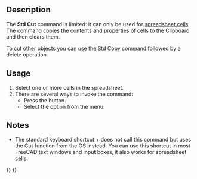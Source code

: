 <languages/>
<translate>

<!--T:9-->
{{Docnav
|[[Std_Redo|Redo]]
|[[Std_Copy|Copy]]
|[[Std_Edit_Menu|Std Edit Menu]]
|IconL=Std_Redo.svg
|IconR=Std_Copy.svg
|IconC=Freecad.svg
}}

<!--T:1-->
{{GuiCommand
|Name=Std Cut
|MenuLocation=Edit → Cut
|Workbenches=All
|SeeAlso=[[Std_Copy|Std Copy]], [[Std_Paste|Std Paste]], [[Std_DuplicateSelection|Std DuplicateSelection]]
}}

==Description== <!--T:2-->

<!--T:5-->
The '''Std Cut''' command is limited: it can only be used for [[Spreadsheet_Workbench|spreadsheet cells]]. The command copies the contents and properties of cells to the Clipboard and then clears them.

<!--T:13-->
To cut other objects you can use the [[Std_Copy|Std Copy]] command followed by a delete operation.

==Usage== <!--T:3-->

<!--T:6-->
# Select one or more cells in the spreadsheet.
# There are several ways to invoke the command:
#* Press the {{Button|[[Image:Std_Cut.svg|16px]] [[Std_Cut|Cut]]}} button.
#* Select the {{MenuCommand|Edit → [[Image:Std_Cut.svg|16px]] Cut}} option from the menu.

==Notes== <!--T:14-->

<!--T:15-->
* The standard keyboard shortcut {{KEY|Ctrl}}+{{KEY|X}} does not call this command but uses the Cut function from the OS instead. You can use this shortcut in most FreeCAD text windows and input boxes, it also works for spreadsheet cells.


<!--T:10-->
{{Docnav
|[[Std_Redo|Redo]]
|[[Std_Copy|Copy]]
|[[Std_Edit_Menu|Std Edit Menu]]
|IconL=Std_Redo.svg
|IconR=Std_Copy.svg
|IconC=Freecad.svg
}}

</translate>
{{Std_Base_navi{{#translation:}}}}
{{Userdocnavi{{#translation:}}}}